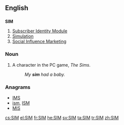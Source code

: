 ==English==

==={{acronym-old|en}}===
'''SIM'''

# [[Subscriber Identity Module]]
# [[simulation|Simulation]]
# [[Social Influence Marketing]]

===Noun===
{{en-noun|head=sim|pl=[[SIMs]]|pl2=[[sims]]}}
# A character in the PC game, ''The Sims''.
#: ''My '''sim''' had a baby.''

===Anagrams===
* [[IMS#English|IMS]] 
* [[ism#English|ism]], [[ISM#English|ISM]]
* [[MIS#English|MIS]]

[[cs:SIM]]
[[el:SIM]]
[[fr:SIM]]
[[he:SIM]]
[[sv:SIM]]
[[ta:SIM]]
[[tr:SIM]]
[[zh:SIM]]